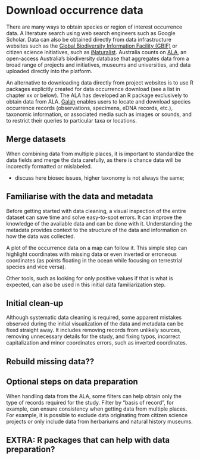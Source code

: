 # Download occurrence data {#sec-download-data}

There are many ways to obtain species or region of interest occurrence data. A literature search using web search engineers such as Google Scholar. Data can also be obtained directly from data infrastructure websites such as the [Global Biodiversity Information Facility (GBIF)](https://www.gbif.org/) or citizen science initiatives, such as [iNaturalist](https://www.inaturalist.org/). Australia counts on [ALA](www.ala.org.au), an open-access Australia's biodiversity database that aggregates data from a broad range of projects and initiatives, museums and universities, and data uploaded directly into the platform.

An alternative to downloading data directly from project websites is to use R packages explicitly created for data occurrence download (see a list in chapter xx or below). The ALA has developed an R package exclusively to obtain data from ALA. [Galah](https://galah.ala.org.au/) enables users to locate and download species occurrence records (observations, specimens, eDNA records, etc.), taxonomic information, or associated media such as images or sounds, and to restrict their queries to particular taxa or locations.

## Merge datasets

When combining data from multiple places, it is important to standardize the data fields and merge the data carefully, as there is chance data will be incorectly formatted or mislabeled.

-   discuss here biosec issues, higher taxonomy is not always the same;

## Familiarise with the data and metadata

Before getting started with data cleaning, a visual inspection of the entire dataset can save time and solve easy-to-spot errors. It can improve the knowledge of the available data and can be done with it. Understanding the metadata provides context to the structure of the data and information on how the data was collected.

A plot of the occurrence data on a map can follow it. This simple step can highlight coordinates with missing data or even inverted or erroneous coordinates (as points floating in the ocean while focusing on terrestrial species and vice versa).

Other tools, such as looking for only positive values if that is what is expected, can also be used in this initial data familiarization step.

## Initial clean-up

Although systematic data cleaning is required, some apparent mistakes observed during the initial visualization of the data and metadata can be fixed straight away. It includes removing records from unlikely sources, removing unnecessary details for the study, and fixing typos, incorrect capitalization and minor coordinates errors, such as inverted coordinates.

## Rebuild missing data??

## Optional steps on data preparation

When handling data from the ALA, some filters can help obtain only the type of records required for the study. Filter by "basis of record", for example, can ensure consistency when getting data from multiple places. For example, it is possible to exclude data originating from citizen science projects or only include data from herbariums and natural history museums.

## EXTRA: R packages that can help with data preparation?
